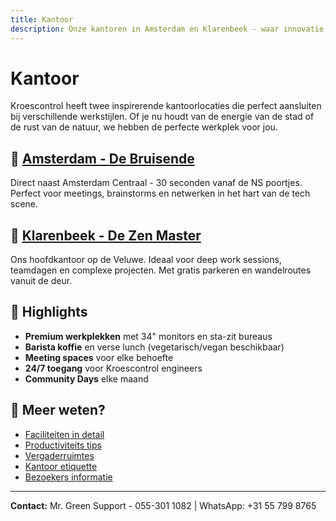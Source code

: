 ```yaml
---
title: Kantoor
description: Onze kantoren in Amsterdam en Klarenbeek - waar innovatie en samenwerking samenkomen
---
```


# Kantoor

Kroescontrol heeft twee inspirerende kantoorlocaties die perfect aansluiten bij verschillende werkstijlen. Of je nu houdt van de energie van de stad of de rust van de natuur, we hebben de perfecte werkplek voor jou.

## 📍 [Amsterdam - De Bruisende](/kantoor/amsterdam)

Direct naast Amsterdam Centraal - 30 seconden vanaf de NS poortjes. Perfect voor meetings, brainstorms en netwerken in het hart van de tech scene.

## 📍 [Klarenbeek - De Zen Master](/kantoor/klarenbeek)

Ons hoofdkantoor op de Veluwe. Ideaal voor deep work sessions, teamdagen en complexe projecten. Met gratis parkeren en wandelroutes vanuit de deur.

## 🎯 Highlights

- **Premium werkplekken** met 34" monitors en sta-zit bureaus
- **Barista koffie** en verse lunch (vegetarisch/vegan beschikbaar)
- **Meeting spaces** voor elke behoefte
- **24/7 toegang** voor Kroescontrol engineers
- **Community Days** elke maand

## 🔗 Meer weten?

- [Faciliteiten in detail](/kantoor/faciliteiten)
- [Productiviteits tips](/kantoor/productief-werken)
- [Vergaderruimtes](/kantoor/vergaderruimtes)
- [Kantoor etiquette](/kantoor/gebruik)
- [Bezoekers informatie](/bezoekers)

---

**Contact:** Mr. Green Support - 055-301 1082 | WhatsApp: +31 55 799 8765
